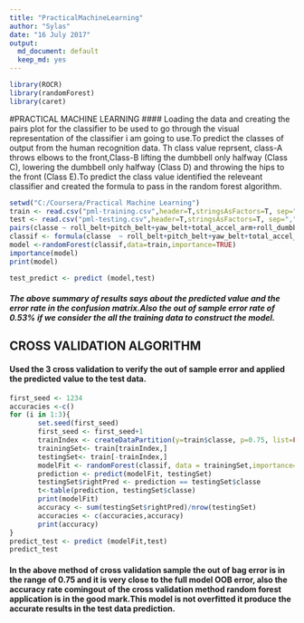 ---
title: "PracticalMachineLearning"
author: "Sylas"
date: "16 July 2017"
output:
  md_document: default
  keep_md: yes
---

```{r setup, include=FALSE}
library(ROCR)
library(randomForest)
library(caret)
```

#PRACTICAL MACHINE LEARNING
#### Loading the data and creating the pairs plot for the classifier to be used to go through the visual representation of the classifier i am going to use.To predict the classes of output from the human recognition data. Th class value reprsent, class-A throws elbows to the front,Class-B lifting the dumbbell only halfway (Class C), lowering the dumbbell only halfway (Class D) and throwing the hips to the front (Class E).To predict the class value identified the releveant classifier and created the formula to pass in the random forest algorithm. 

```{r train and test,include=TRUE}
setwd("C:/Coursera/Practical Machine Learning")
train <- read.csv("pml-training.csv",header=T,stringsAsFactors=T, sep=",")
test <- read.csv("pml-testing.csv",header=T,stringsAsFactors=T, sep=",")
pairs(classe ~ roll_belt+pitch_belt+yaw_belt+total_accel_arm+roll_dumbbell+pitch_dumbbell+yaw_dumbbell+total_accel_forearm,data=train)
classif <- formula(classe  ~ roll_belt+pitch_belt+yaw_belt+total_accel_arm+roll_dumbbell+pitch_dumbbell+yaw_dumbbell+roll_arm+pitch_arm+magnet_dumbbell_x+magnet_dumbbell_y+magnet_dumbbell_z+roll_forearm+pitch_forearm+yaw_forearm+total_accel_forearm)
model <-randomForest(classif,data=train,importance=TRUE)
importance(model)
print(model)

test_predict <- predict (model,test)

```
##### The above summary of results says about the predicted value and the error rate in the confusion matrix.Also the out of sample error rate of 0.53% if we consider the all the training data to construct the model.



## CROSS VALIDATION ALGORITHM
#### Used the 3 cross validation to verify the out of sample error and applied the predicted value to the test data.

```{r pressure, echo=TRUE}
first_seed <- 1234
accuracies <-c()
for (i in 1:3){
       set.seed(first_seed)
       first_seed <- first_seed+1
       trainIndex <- createDataPartition(y=train$classe, p=0.75, list=FALSE)
       trainingSet<- train[trainIndex,]
       testingSet<- train[-trainIndex,]
       modelFit <- randomForest(classif, data = trainingSet,importance=TRUE)
       prediction <- predict(modelFit, testingSet)
       testingSet$rightPred <- prediction == testingSet$classe
       t<-table(prediction, testingSet$classe)
       print(modelFit)
       accuracy <- sum(testingSet$rightPred)/nrow(testingSet)
       accuracies <- c(accuracies,accuracy)
       print(accuracy)
}
predict_test <- predict (modelFit,test)
predict_test

```
#### In the above method of cross validation sample the out of bag error is in the range of 0.75 and it is very close to the full model OOB error, also the accuracy rate comingout of the cross validation method random forest application is in the good mark.This model is not overfitted it produce the accurate results in the test data prediction.
